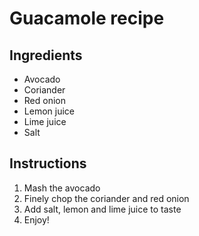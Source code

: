 # Guacamole recipe

## Ingredients
- Avocado  
- Coriander  
- Red onion  
- Lemon juice  
- Lime juice
- Salt  

## Instructions
1. Mash the avocado
2. Finely chop the coriander and red onion
3. Add salt, lemon and lime juice to taste
4. Enjoy!


